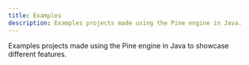 ```yaml
---
title: Examples
description: Examples projects made using the Pine engine in Java.
---
```



Examples projects made using the Pine engine in Java to showcase different features.

<FluidGrid>
	<ExampleCard
		title="Sokoban"
		href="sokoban"
		thumbnail="sokoban/sokoban-icon.png"
	/>
	<ExampleCard
		title="Flappy Bird"
		href="flappy-bird"
		thumbnail="flappy-bird/flappy-bird-icon.png"
	/>
	<ExampleCard
		title="Snake"
		href="snake"
		thumbnail="snake/snake-icon.png"
	/>
</FluidGrid>